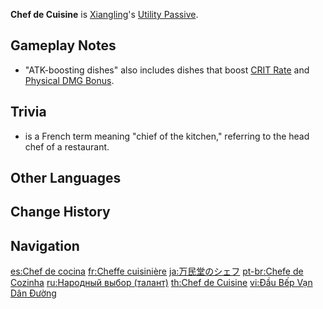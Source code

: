 {{Talent Infobox
|image         = Talent Chef de Cuisine.png
|character     = Xiangling
|type          = Utility Passive
|info          = When Xiangling [[Cooking|cooks]] an ATK-boosting dish perfectly, she has a 12% chance to receive double the product.
|utility1      = Cooking
|utility2      = Perfect ATK Dish Cooking
}}
'''Chef de Cuisine''' is [[Xiangling]]'s [[Utility Passive]].

==Gameplay Notes==
*"ATK-boosting dishes" also includes dishes that boost [[Critical Rate|CRIT Rate]] and [[Damage Bonus/Physical|Physical DMG Bonus]].

==Trivia==
*{{w|Chef de cuisine}} is a French term meaning "chief of the kitchen," referring to the head chef of a restaurant.

==Other Languages==
{{Other Languages
|en      = Chef de Cuisine
|zhs     = 万民堂大厨
|zhs_rm  = Wànmíntáng Dàchú
|zht     = 萬民堂大廚
|zht_rm  = Wànmíntáng Dàchú
|zh_tl   = Wanmin Restaurant Head Chef
|ja      = 万民堂のシェフ
|ja_rm   = Banmindou no Shefu
|ja_tl   = Wanmin Restaurant's Chef
|ko      = 만민당 주방장
|ko_rm   = Manmindang Jubangjang
|ko_tl   = Wanmin Restaurant's Chef
|es      = Chef de cocina
|es_tl   = Kitchen Chef
|fr      = Cheffe cuisinière
|fr_tl   = Chef
|fr_note = ''Cuisinière'' on its own refers to a female cook, and the addition of ''cheffe'' in front indicates that the cook is worthy of being called a chef.
|ru      = Народный выбор
|ru_tl   = People's Choice
|th      = Chef de Cuisine
|vi      = Đầu Bếp Vạn Dân Đường
|vi_tl   = 
|de      = Chefköchin des Restaurants Wanmin
|de_tl   = Head Chef of the Wanmin Restaurant
|id      = Chef de Cuisine
|pt      = Chefe de Cozinha
|pt_tl   = Kitchen Chef
|tr      = Usta Şef
|tr_tl   = 
|it      = Capocuoca
|it_tl   = Head Cook
}}

==Change History==
{{Change History|1.0}}
{{Clr}}

==Navigation==
{{Talent Navbox|Xiangling}}

[[es:Chef de cocina]]
[[fr:Cheffe cuisinière]]
[[ja:万民堂のシェフ]]
[[pt-br:Chefe de Cozinha]]
[[ru:Народный выбор (талант)]]
[[th:Chef de Cuisine]]
[[vi:Đầu Bếp Vạn Dân Đường]]